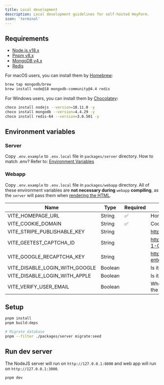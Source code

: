 ```yaml
---
title: Local development
description: Local development guidelines for self-hosted HeyForm.
icon: 'terminal'
---
```


## Requirements

- [Node.js v18.x](https://nodejs.org/en/download/)
- [Pnpm v8.x](https://pnpm.io/installation)
- [MongoDB v4.x](https://www.mongodb.com/try/download/community)
- [Redis](https://redis.io/download)

For macOS users, you can install them by [Homebrew](https://brew.sh/):

```bash
brew tap mongodb/brew
brew install node@18 mongodb-community@4.4 redis
```

For Windows users, you can install them by [Chocolatey](https://chocolatey.org/)**:**

```bash
choco install nodejs --version=18.11.0 -y
choco install mongodb --version=4.4.29 -y
choco install redis-64 --version=3.0.501 -y
```

## Environment variables

### Server

Copy `.env.example` to `.env.local` file in `packages/server` directory. How to match .env? Refer to: [Environment Variables](https://www.notion.so/Configuration-3e20b6d7e19b46fd8b48c6983e6a1d8c?pvs=21)

### Webapp

Copy `.env.example` to `.env.local` file in `packages/webapp` directory. All of these environment variables are **not necessary during** `webapp` **compiling**, as the `server` will pass them when [rendering the HTML](https://github.com/heyform/heyform/blob/main/packages/server/src/controller/dashboard.controller.ts#L18).

| Name | Type | Required | Description |
| --- | --- | --- | --- |
| VITE_HOMEPAGE_URL | String | ✅ | Homepage URL (e.g. http://127.0.0.1:3000) |
| VITE_COOKIE_DOMAIN | String | ✅ | Cookie domain (e.g. 127.0.0.1) |
| VITE_STRIPE_PUBLISHABLE_KEY | String |  | https://docs.stripe.com/keys |
| VITE_GEETEST_CAPTCHA_ID | String |  | https://docs.geetest.com/captcha/overview/guide#Step-1-Get-your-captcha-ID-and-KEY |
| VITE_GOOGLE_RECAPTCHA_KEY | String |  | https://cloud.google.com/recaptcha-enterprise/docs/create-key-website |
| VITE_DISABLE_LOGIN_WITH_GOOGLE | Boolean |  | Is it allowed to log in with Google? |
| VITE_DISABLE_LOGIN_WITH_APPLE | Boolean |  | Is it allowed to log in with Apple? |
| VITE_VERIFY_USER_EMAIL | Boolean |  | Whether it is necessary to verify the email addresses of the new users |

## Setup

```bash
pnpm install
pnpm build:deps

# Migrate database
pnpm --filter ./packages/server migrate:seed
```

## Run dev server

The NodeJS server will run on `http://127.0.0.1:8000` and web app will run on `http://127.0.0.1:3000`.

```bash
pnpm dev
```
